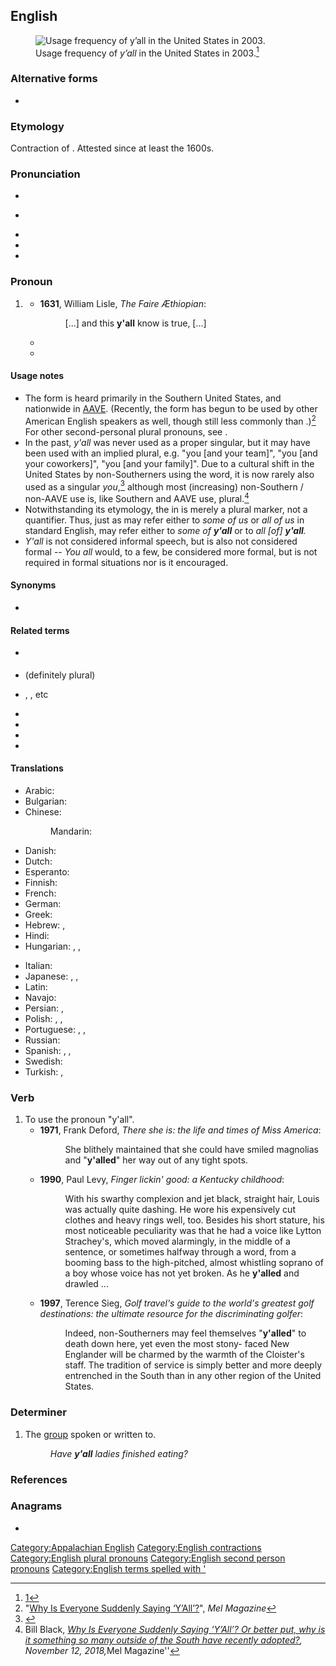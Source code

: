 {{also|yall|ya'll|yo'll}}
==English==
{{wikipedia}}
[[File:Y'allMap.jpg|thumb|Usage frequency of ''y’all'' in the United States in 2003.<ref>[http://www4.uwm.edu/FLL/linguistics/dialect/staticmaps/states.html]</ref>]]

===Alternative forms===
* {{l|en|you all}}

===Etymology===
Contraction of {{m|en|you all}}. Attested since at least the 1600s.

===Pronunciation===
* {{IPA|en|/jɑl/|/jɔl/}}
* {{a|cot-caught}} {{IPA|en|/jɑl/}}
* {{audio|en|EN-y'all.ogg|Audio (Southern US)}}
* {{rhymes|en|ɔːl}}
* {{homophones|en|yawl}}

===Pronoun===
{{en-pron|head=[[y]]'[[all]]}}

# {{lb|en|chiefly|Southern US|AAVE|Appalachian}} {{non-gloss definition|[[plural|Plural]] form of '''[[you]]'''.}}
#* '''1631''', William Lisle, ''The Faire Æthiopian'':
#*: [...] and this '''y'all''' know is true, [...]
#* {{quote-book
|en
|year=1987
|author=Judson D. Hale
|title=The education of a Yankee: an American memoir
|page=3
|passage=Much later, after dozens of the men had come up to me to shake my hand (with both of theirs) and say "'''Y'all''' come back soon, hear? ...}}
#* {{quote-book
|en
|year=2007
|author=Roy Blount
|title=Long time leaving: dispatches from up South
|page=117
|passage=People in the South do indeed seem to be addressing a single person as "'''y'all'''." For instance, a restaurant patron might ask a waiter, "What '''y'all''' got for dessert tonight?" In that case, "'''y'all'''" refers collectively to the people who run the restaurant.}}

====Usage notes====
* The form {{m|en|y'all}} is heard primarily in the Southern United States, and nationwide in [[AAVE]]. (Recently, the form has begun to be used by other American English speakers as well, though still less commonly than {{m|en|you guys}}.)<ref>"[https://melmagazine.com/en-us/story/why-is-everyone-suddenly-saying-yall Why Is Everyone Suddenly Saying ‘Y’All’?]", ''Mel Magazine''</ref> For other second-personal plural pronouns, see '''{{m|en|you}}'''.
* In the past, ''y'all'' was never used as a proper singular, but it may have been used with an implied plural, e.g. "you [and your team]", "you [and your coworkers]", "you [and your family]". Due to a cultural shift in the United States by non-Southerners using the word, it is now rarely also used as a singular ''you'',<ref name="singular">{{cite-web|last=Okrent|first=Arika|date=2014-09-14|url=http://theweek.com/article/index/267886/can-yall-be-used-to-refer-to-a-single-person|title=Can y'all be used to refer to a single person?|work=The Week|publisher=The Week Publications|lang=en|accessdate=2014-09-15}}</ref> although most (increasing) non-Southern / non-AAVE use is, like Southern and AAVE use, plural.<ref>Bill Black, ''[https://melmagazine.com/en-us/story/why-is-everyone-suddenly-saying-yall Why Is Everyone Suddenly Saying ‘Y’All’? Or better put, why is it something so many outside of the South have recently adopted?], November 12, 2018, ''Mel Magazine''</ref>
* Notwithstanding its etymology, the {{m|en|all}} in {{m|en|y'all}} is merely a plural marker, not a quantifier. Thus, just as {{m|en|us}} may refer either to ''some of us'' or ''all of us'' in standard English, {{m|en|y'all}} may refer either to ''some of '''y'all''''' or to ''all [of] '''y'all'''.''
* ''Y'all'' is not considered informal speech, but is also not considered formal -- ''You all'' would, to a few, be considered more formal, but is not required in formal situations nor is it encouraged.

====Synonyms====
* {{seeSynonyms|en|y'all}}

====Related terms====
* {{l|en|y'all's}} {{qualifier|possessive}}
* {{l|en|all y'all}} (definitely plural)
* {{l|en|y'all}} {{l|en|two}}, {{l|en|y'all}} {{l|en|three}}, etc
* {{l|en|ya'll}}
* {{l|en|y'awl}}
* {{l|en|allyou}}
* {{l|en|ya}}

====Translations====
{{trans-top|plural of you}}
* Arabic: {{t|ar|أَنْتُم|m}}
* Bulgarian: {{t+|bg|вие}}
* Chinese:
*: Mandarin: {{t+|cmn|你们|tr=nǐmen}}
* Danish: {{t+|da|I}}
* Dutch: {{t+|nl|jullie}}
* Esperanto: {{t+|eo|vi}}
* Finnish: {{t+|fi|te}}
* French: {{t+|fr|vous}}
* German: {{t+|de|Ihr}}
* Greek: {{t+|el|εσείς}}
* Hebrew: {{t+|he|אתם|tr=atem|sc=Hebr}}, {{t+|he|אתן|tr=aten|sc=Hebr}}
* Hindi: {{t|hi|तुम सब}}
* Hungarian: {{q|informal}} {{t+|hu|ti}}, {{q|formal or official}} {{t+|hu|önök}}, {{q|formal but somewhat personal}} {{t+|hu|maguk}}
{{trans-mid}}
* Italian: {{t|it|[[voi]]}}
* Japanese: {{t|ja|貴方等|tr=[[あなたら]], anatara}}, {{t+|ja|みんな|tr=minna}}, {{t|ja|貴方達|tr=[[あなたたち]], anatatachi}}
* Latin: {{t+|la|vos}}
* Navajo: {{t|nv|tʼáá ánółtso}}
* Persian: {{t+|fa|شما|tr=šomâ}}, {{t+|fa|شماها|tr=šomâ-hâ}}
* Polish: {{t|pl|wy}}, {{t|pl|panie}}, {{t+|pl|państwo}}
* Portuguese: {{t+|pt|vocês}}, {{qualifier|formal}} {{t|pt|os [[senhores]]}}, {{t|pt|as [[senhoras]]}}
* Russian: {{t+|ru|вы}}
* Spanish: {{qualifier|Spain, plural}} {{t+|es|vosotros}}, {{qualifier|Spain, objective}} {{t+|es|os}}, {{qualifier|plural formal, or Latin American plural}} {{t+|es|ustedes}}
* Swedish: {{t+|sv|ni}}
* Turkish: {{t+|tr|siz|p}}, {{t+|tr|sizler|p}}
{{trans-bottom}}

===Verb===
{{en-verb}}

# To use the pronoun "y'all".
#* '''1971''', Frank Deford, ''There she is: the life and times of Miss America'':
#*: She blithely maintained that she could have smiled magnolias and "'''y'alled'''" her way out of any tight spots.
#* '''1990''', Paul Levy, ''Finger lickin' good: a Kentucky childhood'':
#*: With his swarthy complexion and jet black, straight hair, Louis was actually quite dashing. He wore his expensively cut clothes and heavy rings well, too. Besides his short stature, his most noticeable peculiarity was that he had a voice like Lytton Strachey's, which moved alarmingly, in the middle of a sentence, or sometimes halfway through a word, from a booming bass to the high-pitched, almost whistling soprano of a boy whose voice has not yet broken. As he '''y'alled''' and drawled&nbsp;...
#* '''1997''', Terence Sieg, ''Golf travel's guide to the world's greatest golf destinations: the ultimate resource for the discriminating golfer'':
#*: Indeed, non-Southerners may feel themselves "'''y'alled'''" to death down here, yet even the most stony- faced New Englander will be charmed by the warmth of the Cloister's staff. The tradition of service is simply better and more deeply entrenched in the South than in any other region of the United States.

===Determiner===
{{en-det}}

# The [[group]] spoken or written to.
#: ''Have '''y'all''' ladies finished eating?''

===References===
<references />

[[Category:Appalachian English]]

===Anagrams===
* {{anagrams|en|a=ally|-ally|Ally|Lyla|ally}}

[[Category:English contractions]]
[[Category:English plural pronouns]]
[[Category:English second person pronouns]]
[[Category:English terms spelled with ']]